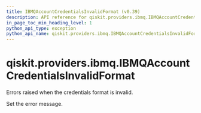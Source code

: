 ```yaml
---
title: IBMQAccountCredentialsInvalidFormat (v0.39)
description: API reference for qiskit.providers.ibmq.IBMQAccountCredentialsInvalidFormat in qiskit v0.39
in_page_toc_min_heading_level: 1
python_api_type: exception
python_api_name: qiskit.providers.ibmq.IBMQAccountCredentialsInvalidFormat
---
```


<span id="qiskit-providers-ibmq-ibmqaccountcredentialsinvalidformat" />

# qiskit.providers.ibmq.IBMQAccountCredentialsInvalidFormat

<Class id="qiskit.providers.ibmq.IBMQAccountCredentialsInvalidFormat" isDedicatedPage={true} github="https://github.com/qiskit/qiskit-ibmq-provider/tree/stable/0.19/qiskit/providers/ibmq/exceptions.py" signature="IBMQAccountCredentialsInvalidFormat(*message)" modifiers="exception">
  Errors raised when the credentials format is invalid.

  Set the error message.
</Class>

